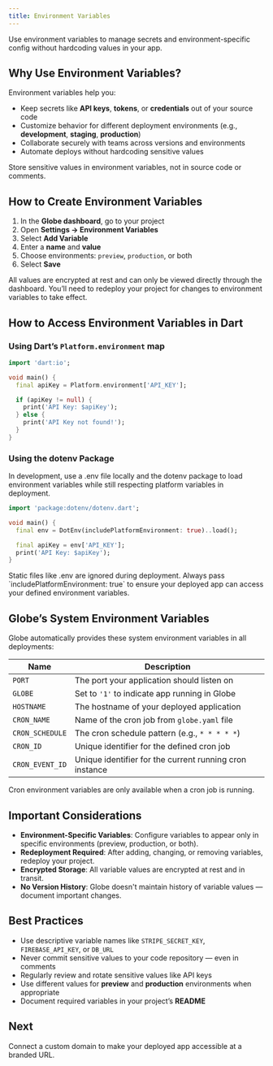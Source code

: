 ```yaml
---
title: Environment Variables
---
```


Use environment variables to manage secrets and environment-specific config without hardcoding values in your app.

## Why Use Environment Variables?

Environment variables help you:

- Keep secrets like **API keys**, **tokens**, or **credentials** out of your source code
- Customize behavior for different deployment environments (e.g., **development**, **staging**, **production**)
- Collaborate securely with teams across versions and environments
- Automate deploys without hardcoding sensitive values

<Warning>
  Store sensitive values in environment variables, not in source code or
  comments.
</Warning>

## How to Create Environment Variables

1. In the **Globe dashboard**, go to your project
2. Open **Settings → Environment Variables**
3. Select **Add Variable**
4. Enter a **name** and **value**
5. Choose environments: `preview`, `production`, or both
6. Select **Save**

<Info>
  All values are encrypted at rest and can only be viewed directly through the
  dashboard. You’ll need to redeploy your project for changes to environment
  variables to take effect.
</Info>

## How to Access Environment Variables in Dart

### Using Dart’s `Platform.environment` map

```dart
import 'dart:io';

void main() {
  final apiKey = Platform.environment['API_KEY'];

  if (apiKey != null) {
    print('API Key: $apiKey');
  } else {
    print('API Key not found!');
  }
}
```

### Using the dotenv Package

In development, use a .env file locally and the dotenv package to load environment variables while still respecting platform variables in deployment.

```dart
import 'package:dotenv/dotenv.dart';

void main() {
  final env = DotEnv(includePlatformEnvironment: true)..load();

  final apiKey = env['API_KEY'];
  print('API Key: $apiKey');
}
```

<Warning>
  Static files like .env are ignored during deployment. Always pass
  `includePlatformEnvironment: true` to ensure your deployed app can access your
  defined environment variables.
</Warning>

## Globe’s System Environment Variables

Globe automatically provides these system environment variables in all deployments:

| Name            | Description                                             |
| --------------- | ------------------------------------------------------- |
| `PORT`          | The port your application should listen on              |
| `GLOBE`         | Set to `'1'` to indicate app running in Globe           |
| `HOSTNAME`      | The hostname of your deployed application               |
| `CRON_NAME`     | Name of the cron job from `globe.yaml` file             |
| `CRON_SCHEDULE` | The cron schedule pattern (e.g., `* * * * *`)           |
| `CRON_ID`       | Unique identifier for the defined cron job              |
| `CRON_EVENT_ID` | Unique identifier for the current running cron instance |

<Info>
  Cron environment variables are only available when a cron job is running.
</Info>

## Important Considerations

- **Environment-Specific Variables**: Configure variables to appear only in specific environments (preview, production, or both).
- **Redeployment Required**: After adding, changing, or removing variables, redeploy your project.
- **Encrypted Storage**: All variable values are encrypted at rest and in transit.
- **No Version History**: Globe doesn't maintain history of variable values — document important changes.

## Best Practices

- Use descriptive variable names like `STRIPE_SECRET_KEY`, `FIREBASE_API_KEY`, or `DB_URL`
- Never commit sensitive values to your code repository — even in comments
- Regularly review and rotate sensitive values like API keys
- Use different values for **preview** and **production** environments when appropriate
- Document required variables in your project’s **README**

## Next

Connect a custom domain to make your deployed app accessible at a branded URL.

